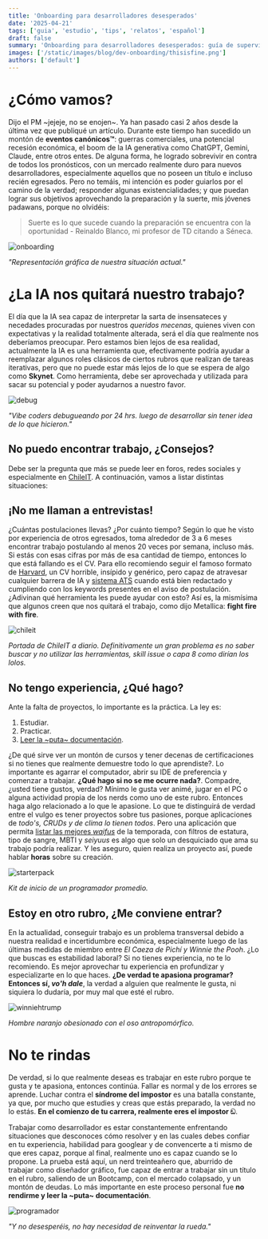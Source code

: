 ```yaml
---
title: 'Onboarding para desarrolladores desesperados'
date: '2025-04-21'
tags: ['guia', 'estudio', 'tips', 'relatos', 'español']
draft: false
summary: 'Onboarding para desarrolladores desesperados: guía de supervivencia en el mercado actual (y por qué no deberías rendirte)'
images: ['/static/images/blog/dev-onboarding/thisisfine.png']
authors: ['default']
---
```


# ¿Cómo vamos?

Dijo el PM ~jejeje, no se enojen~. Ya han pasado casi 2 años desde la última vez que publiqué un artículo. Durante este tiempo han sucedido un montón de **eventos canónicos™**: guerras comerciales, una potencial recesión económica, el boom de la IA generativa como ChatGPT, Gemini, Claude, entre otros entes. De alguna forma, he logrado sobrevivir en contra de todos los pronósticos, con un mercado realmente duro para nuevos desarrolladores, especialmente aquellos que no poseen un título e incluso recién egresados. Pero no temáis, mi intención es poder guiarlos por el camino de la verdad; responder algunas existencialidades; y que puedan lograr sus objetivos aprovechando la preparación y la suerte, mis jóvenes padawans, porque no olvidéis:

> Suerte es lo que sucede cuando la preparación se encuentra con la oportunidad - Reinaldo Blanco, mi profesor de TD citando a Séneca.

![onboarding](/static/images/blog/dev-onboarding/thisisfine.png)

_"Representación gráfica de nuestra situación actual."_

# ¿La IA nos quitará nuestro trabajo?

El día que la IA sea capaz de interpretar la sarta de insensateces y necedades procuradas por nuestros _queridos mecenas_, quienes viven con expectativas y la realidad totalmente alterada, será el día que realmente nos deberíamos preocupar. Pero estamos bien lejos de esa realidad, actualmente la IA es una herramienta que, efectivamente podría ayudar a reemplazar algunos roles clásicos de ciertos rubros que realizan de tareas iterativas, pero que no puede estar más lejos de lo que se espera de algo como **Skynet**. Como herramienta, debe ser aprovechada y utilizada para sacar su potencial y poder ayudarnos a nuestro favor.

![debug](/static/images/blog/dev-onboarding/debug.png)

_"Vibe coders debugueando por 24 hrs. luego de desarrollar sin tener idea de lo que hicieron."_

## No puedo encontrar trabajo, ¿Consejos?

Debe ser la pregunta que más se puede leer en foros, redes sociales y especialmente en [ChileIT](https://www.reddit.com/r/chileIT/). A continuación, vamos a listar distintas situaciones:

## ¡No me llaman a entrevistas!

¿Cuántas postulaciones llevas? ¿Por cuánto tiempo? Según lo que he visto por experiencia de otros egresados, toma alrededor de 3 a 6 meses encontrar trabajo postulando al menos 20 veces por semana, incluso más. Si estás con esas cifras por más de esa cantidad de tiempo, entonces lo que está fallando es el CV. Para ello recomiendo seguir el famoso formato de [Harvard](https://docs.google.com/document/d/1SZUWADBFotxsfm0djiA0WIpaKzel3PkdD04gkradrOQ/edit?pli=1&tab=t.0), un CV horrible, insípido y genérico, pero capaz de atravesar cualquier barrera de IA y [sistema ATS](https://www.buk.cl/blog/ats-que-es-y-por-que-lo-necesitas) cuando está bien redactado y cumpliendo con los keywords presentes en el aviso de postulación. ¿Adivinan qué herramienta les puede ayudar con esto? Así es, la mismísima que algunos creen que nos quitará el trabajo, como dijo Metallica: **fight fire with fire**.

![chileit](/static/images/blog/dev-onboarding/chileit.png)

_Portada de ChileIT a diario. Definitivamente un gran problema es no saber buscar y no utilizar las herramientas, skill issue o capa 8 como dirían los lolos._

## No tengo experiencia, ¿Qué hago?

Ante la falta de proyectos, lo importante es la práctica. La ley es:

1. Estudiar.
2. Practicar.
3. [Leer la ~puta~ documentación](./el-mejor-curso).

¿De qué sirve ver un montón de cursos y tener decenas de certificaciones si no tienes que realmente demuestre todo lo que aprendiste?. Lo importante es agarrar el computador, abrir su IDE de preferencia y comenzar a trabajar. **¿Qué hago si no se me ocurre nada?**. Compadre, ¿usted tiene gustos, verdad? Mínimo le gusta ver animé, jugar en el PC o alguna actividad propia de los nerds como uno de este rubro. Entonces haga algo relacionado a lo que le apasione. Lo que te distinguirá de verdad entre el vulgo es tener proyectos sobre tus pasiones, porque aplicaciones de _todo's, CRUDs y de clima lo tienen todos_. Pero una aplicación que permita [listar las mejores _waifus_](https://mywaifulist.moe/) de la temporada, con filtros de estatura, tipo de sangre, MBTI y _seiyuus_ es algo que solo un desquiciado que ama su trabajo podría realizar. Y les aseguro, quien realiza un proyecto así, puede hablar **horas** sobre su creación.

![starterpack](/static/images/blog/dev-onboarding/starter.webp)

_Kit de inicio de un programador promedio._

## Estoy en otro rubro, ¿Me conviene entrar?

En la actualidad, conseguir trabajo es un problema transversal debido a nuestra realidad e incertidumbre económica, especialmente luego de las últimas medidas de miembro entre _El Caeza de Pichí y Winnie the Pooh_. ¿Lo que buscas es estabilidad laboral? Si no tienes experiencia, no te lo recomiendo. Es mejor aprovechar tu experiencia en profundizar y especializarte en lo que haces. **¿De verdad te apasiona programar? Entonces sí, _vo'h dale_**, la verdad a alguien que realmente le gusta, ni siquiera lo dudaría, por muy mal que esté el rubro.

![winniehtrump](/static/images/blog/dev-onboarding/winniehtrump.webp)

_Hombre naranjo obesionado con el oso antropomórfico._

# No te rindas

De verdad, si lo que realmente deseas es trabajar en este rubro porque te gusta y te apasiona, entonces continúa. Fallar es normal y de los errores se aprende. Luchar contra el **síndrome del impostor** es una batalla constante, ya que, por mucho que estudies y creas que estás preparado, la verdad no lo estás. **En el comienzo de tu carrera, realmente eres el impostor ඞ**.

Trabajar como desarrollador es estar constantemente enfrentando situaciones que desconoces cómo resolver y en las cuales debes confiar en tu experiencia, habilidad para googlear y de convencerte a ti mismo de que eres capaz, porque al final, realmente uno es capaz cuando se lo propone. La prueba está aquí, un nerd treinteañero que, aburrido de trabajar como diseñador gráfico, fue capaz de entrar a trabajar sin un título en el rubro, saliendo de un Bootcamp, con el mercado colapsado, y un montón de deudas. Lo más importante en este proceso personal fue **no rendirme y leer la ~puta~ documentación**.

![programador](/static/images/blog/dev-onboarding/programador.jpeg)

_"Y no desesperéis, no hay necesidad de reinventar la rueda."_